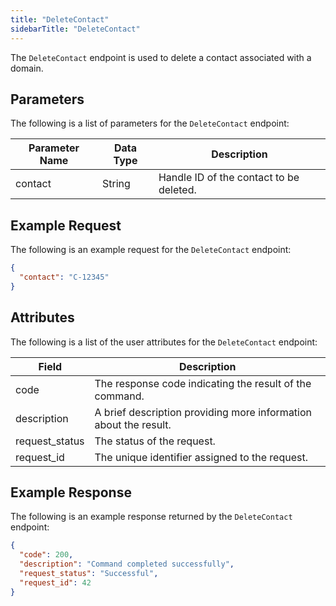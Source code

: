 ```yaml
---
title: "DeleteContact"
sidebarTitle: "DeleteContact"
---
```



The `DeleteContact` endpoint is used to delete a contact associated with a domain.

## Parameters

The following is a list of parameters for the `DeleteContact` endpoint:

| Parameter Name | Data Type | Description                              |
|----------------|-----------|------------------------------------------|
| contact        | String    | Handle ID of the contact to be deleted.   |

## Example Request

The following is an example request for the `DeleteContact` endpoint:

```json
{
  "contact": "C-12345"
}
```

## Attributes

The following is a list of the user attributes for the `DeleteContact` endpoint:

| Field           | Description                                                         |
|-----------------|---------------------------------------------------------------------|
| code            | The response code indicating the result of the command.              |
| description     | A brief description providing more information about the result.     |
| request_status  | The status of the request.                                          |
| request_id      | The unique identifier assigned to the request.                       |

## Example Response

The following is an example response returned by the `DeleteContact` endpoint:

```json
{
  "code": 200,
  "description": "Command completed successfully",
  "request_status": "Successful",
  "request_id": 42
}
```